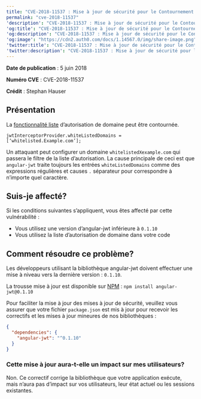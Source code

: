 ```yaml
---
title: "CVE-2018-11537 : Mise à jour de sécurité pour le Contournement de la liste d’autorisations angular-jwt"
permalink: "cve-2018-11537"
'description': "CVE-2018-11537 : Mise à jour de sécurité pour le Contournement de la liste d’autorisations angular-jwt"
'og:title': "CVE-2018-11537 : Mise à jour de sécurité pour le Contournement de la liste d’autorisations angular-jwt"
'og:description': "CVE-2018-11537 : Mise à jour de sécurité pour le Contournement de la liste d’autorisations angular-jwt"
'og:image': "https://cdn2.auth0.com/docs/1.14567.0/img/share-image.png"
'twitter:title': "CVE-2018-11537 : Mise à jour de sécurité pour le Contournement de la liste d’autorisations angular-jwt"
'twitter:description': "CVE-2018-11537 : Mise à jour de sécurité pour le Contournement de la liste d’autorisations angular-jwt"
---
```


**Date de publication** : 5 juin 2018

**Numéro CVE** : CVE-2018-11537

**Crédit** : Stephan Hauser

## Présentation

La [fonctionnalité liste](https://github.com/auth0/angular-jwt#whitelisting-domains) d’autorisation de domaine peut être contournée.

`jwtInterceptorProvider.whiteListedDomains = [‘whitelisted.Example.com’];`

Un attaquant peut configurer un domaine `whitelistedXexample.com` qui passera le filtre de la liste d’autorisation. La cause principale de ceci est que `angular-jwt` traite toujours les entrées `whiteListedDomains` comme des expressions régulières et causes `.` séparateur pour correspondre à n’importe quel caractère.

## Suis-je affecté?

Si les conditions suivantes s’appliquent, vous êtes affecté par cette vulnérabilité :

* Vous utilisez une version d’angular-<Tooltip href="/docs/docs/fr-ca/glossary?term=json-web-token" tip="Jeton Web JSON (JWT)
Format standard de jeton d’ID (et souvent de jeton d’accès) utilisé pour représenter en toute sécurité des demandes entre deux parties." cta="Voir le glossaire">jwt</Tooltip> inférieure à `0.1.10`
* Vous utilisez la liste d’autorisation de domaine dans votre code

## Comment résoudre ce problème?

Les développeurs utilisant la bibliothèque angular-jwt doivent effectuer une mise à niveau vers la dernière version : `0.1.10`.

La trousse mise à jour est disponible sur [NPM](https://npmjs.com) : `npm install angular-jwt@0.1.10`

Pour faciliter la mise à jour des mises à jour de sécurité, veuillez vous assurer que votre fichier `package.json` est mis à jour pour recevoir les correctifs et les mises à jour mineures de nos bibliothèques :

```json lines
{
  "dependencies": {
    "angular-jwt": "^0.1.10"
  }
}
```

### Cette mise à jour aura-t-elle un impact sur mes utilisateurs?

Non. Ce correctif corrige la bibliothèque que votre application exécute, mais n’aura pas d’impact sur vos utilisateurs, leur état actuel ou les sessions existantes.